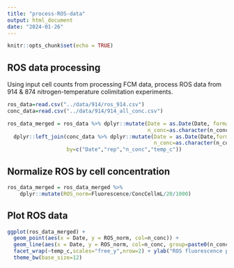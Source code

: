 ```yaml
---
title: "process-ROS-data"
output: html_document
date: "2024-01-26"
---
```


```r
knitr::opts_chunk$set(echo = TRUE)
```

## ROS data processing

Using input cell counts from processing FCM data, process ROS data from 914 & 874 nitrogen-temperature colimitation experiments.

```r
ros_data=read.csv("../data/914/ros_914.csv")
conc_data=read.csv("../data/914/914_all_conc.csv")

ros_data_merged = ros_data %>% dplyr::mutate(Date = as.Date(Date, format="%m/%d/%Y"),
                                             n_conc=as.character(n_conc)) %>%
  dplyr::left_join(conc_data %>% dplyr::mutate(Date = as.Date(Date,format="%Y-%m-%d"),
                                               n_conc=as.character(n_conc)),
                   by=c("Date","rep","n_conc","temp_c"))
```

## Normalize ROS by cell concentration

```r
ros_data_merged = ros_data_merged %>%
    dplyr::mutate(ROS_norm=Fluorescence/ConcCellmL/20/1000)
```

## Plot ROS data

```r
ggplot(ros_data_merged) + 
  geom_point(aes(x = Date, y = ROS_norm, col=n_conc)) + 
  geom_line(aes(x = Date, y = ROS_norm, col=n_conc, group=paste0(n_conc,rep))) + 
  facet_wrap(~temp_c,scales="free_y",nrow=2) + ylab("ROS fluorescence per cell") + 
  theme_bw(base_size=12)
```